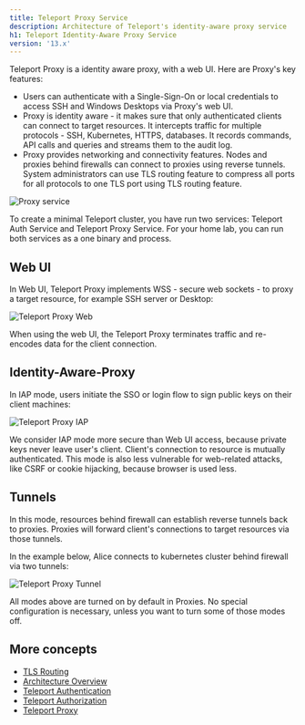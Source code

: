 ```yaml
---
title: Teleport Proxy Service
description: Architecture of Teleport's identity-aware proxy service
h1: Teleport Identity-Aware Proxy Service
version: '13.x'
---
```


Teleport Proxy is a identity aware proxy, with a web UI. Here are Proxy's key features:

- Users can authenticate with a Single-Sign-On or local credentials to access SSH and Windows Desktops via Proxy's web UI.
- Proxy is identity aware - it makes sure that only authenticated clients can connect to target resources.
  It intercepts traffic for multiple protocols - SSH, Kubernetes, HTTPS, databases.
  It records commands, API calls and queries and streams them to the audit log.
- Proxy provides networking and connectivity features. Nodes and proxies behind firewalls can connect
  to proxies using reverse tunnels. System administrators can use TLS routing feature to compress all ports for all protocols to one TLS port using TLS routing feature.

![Proxy service](../../../../../assets/proxy-83f3ab379d.png)

<Tip>
  To create a minimal Teleport cluster, you have run two services:
  Teleport Auth Service and Teleport Proxy Service. For your home lab,
  you can run both services as a one binary and process.
</Tip>

## Web UI

In Web UI, Teleport Proxy implements WSS - secure web sockets - to proxy a
target resource, for example SSH server or Desktop:

![Teleport Proxy Web](../../../../../assets/proxy-web-to-resource@1.2x-3724502d29.svg)

<Note>
  When using the web UI, the Teleport Proxy terminates traffic and re-encodes data for the client connection.
</Note>

## Identity-Aware-Proxy

In IAP mode, users initiate the SSO or login flow to sign public keys on their client machines:

![Teleport Proxy IAP](../../../../../assets/proxy-iap-to-resource@1.2x-367c211167.svg)

<Note>
  We consider IAP mode more secure than Web UI access, because private keys never leave user's client.
  Client's connection to resource is mutually authenticated. This mode is also less vulnerable
  for web-related attacks, like CSRF or cookie hijacking, because browser is used less.
</Note>

## Tunnels

In this mode, resources behind firewall can establish reverse tunnels back to proxies.
Proxies will forward client's connections to target resources via those tunnels.

In the example below, Alice connects to kubernetes cluster behind firewall via two tunnels:

![Teleport Proxy Tunnel](../../../../../assets/proxy-tunnel@1.2x-29c34529f6.svg)

<Tip>
  All modes above are turned on by default in Proxies. No special configuration is necessary, unless you
  want to turn some of those modes off.
</Tip>

## More concepts

- [TLS Routing](/docs/ver/13.x/architecture/tls-routing)
- [Architecture Overview](/docs/ver/13.x/core-concepts)
- [Teleport Authentication](/docs/ver/13.x/architecture/authentication)
- [Teleport Authorization](/docs/ver/13.x/architecture/authorization)
- [Teleport Proxy](/docs/ver/13.x/architecture/proxy)
